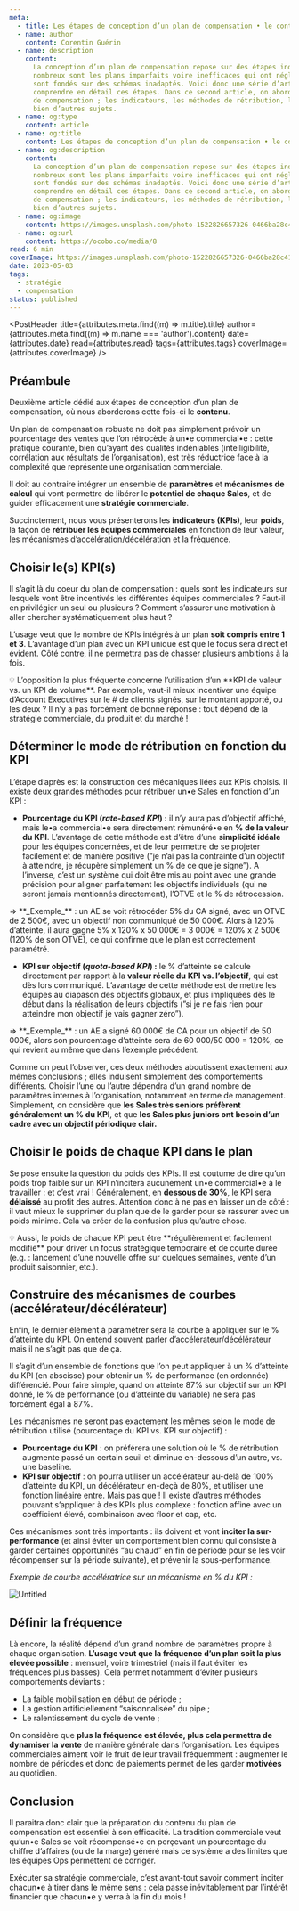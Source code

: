 ```yaml
---
meta:
  - title: Les étapes de conception d’un plan de compensation • le contenu
  - name: author
    content: Corentin Guérin
  - name: description
    content:
      La conception d’un plan de compensation repose sur des étapes indispensables. En effet,
      nombreux sont les plans imparfaits voire inefficaces qui ont négligé certaines règles, ou qui
      sont fondés sur des schémas inadaptés. Voici donc une série d’articles qui vous permettra de
      comprendre en détail ces étapes. Dans ce second article, on aborde le sujet du contenu du plan
      de compensation ; les indicateurs, les méthodes de rétribution, les mécanismes de courbes, et
      bien d’autres sujets.
  - name: og:type
    content: article
  - name: og:title
    content: Les étapes de conception d’un plan de compensation • le contenu
  - name: og:description
    content:
      La conception d’un plan de compensation repose sur des étapes indispensables. En effet,
      nombreux sont les plans imparfaits voire inefficaces qui ont négligé certaines règles, ou qui
      sont fondés sur des schémas inadaptés. Voici donc une série d’articles qui vous permettra de
      comprendre en détail ces étapes. Dans ce second article, on aborde le sujet du contenu du plan
      de compensation ; les indicateurs, les méthodes de rétribution, les mécanismes de courbes, et
      bien d’autres sujets.
  - name: og:image
    content: https://images.unsplash.com/photo-1522826657326-0466ba28c41f?ixlib=rb-4.0.3&q=85&fm=jpg&crop=entropy&cs=srgb&w=1200
  - name: og:url
    content: https://ocobo.co/media/8
read: 6 min
coverImage: https://images.unsplash.com/photo-1522826657326-0466ba28c41f?ixlib=rb-4.0.3&q=85&fm=jpg&crop=entropy&cs=srgb&w=1200
date: 2023-05-03
tags:
  - stratégie
  - compensation
status: published
---
```



<PostHeader
  title={attributes.meta.find((m) => m.title).title}
  author={attributes.meta.find((m) => m.name === 'author').content}
  date={attributes.date}
  read={attributes.read}
  tags={attributes.tags}
  coverImage={attributes.coverImage}
/>

## Préambule

Deuxième article dédié aux étapes de conception d’un plan de compensation, où nous aborderons cette
fois-ci le **contenu**.

Un plan de compensation robuste ne doit pas simplement prévoir un pourcentage des ventes que l’on
rétrocède à un•e commercial•e : cette pratique courante, bien qu’ayant des qualités indéniables
(intelligibilité, corrélation aux résultats de l’organisation), est très réductrice face à la
complexité que représente une organisation commerciale.

Il doit au contraire intégrer un ensemble de **paramètres** et **mécanismes de calcul** qui vont
permettre de libérer le **potentiel de chaque Sales**, et de guider efficacement une **stratégie
commerciale**.

Succinctement, nous vous présenterons les **indicateurs (KPIs)**, leur **poids**, la façon de
**rétribuer les équipes commerciales** en fonction de leur valeur, les mécanismes
d’accélération/décélération et la fréquence.

## Choisir le(s) KPI(s)

Il s’agit là du coeur du plan de compensation : quels sont les indicateurs sur lesquels vont être
incentivés les différentes équipes commerciales ? Faut-il en privilégier un seul ou plusieurs ?
Comment s’assurer une motivation à aller chercher systématiquement plus haut ?

L’usage veut que le nombre de KPIs intégrés à un plan **soit compris entre 1 et 3**. L’avantage d’un
plan avec un KPI unique est que le focus sera direct et évident. Côté contre, il ne permettra pas de
chasser plusieurs ambitions à la fois.

<Callout variant="fuchsia">
  💡 L’opposition la plus fréquente concerne l’utilisation d’un **KPI de valeur vs. un KPI de
  volume**. Par exemple, vaut-il mieux incentiver une équipe d’Account Executives sur le # de
  clients signés, sur le montant apporté, ou les deux ? Il n’y a pas forcément de bonne réponse :
  tout dépend de la stratégie commerciale, du produit et du marché !
</Callout>

## Déterminer le mode de rétribution en fonction du KPI

L’étape d’après est la construction des mécaniques liées aux KPIs choisis. Il existe deux grandes
méthodes pour rétribuer un•e Sales en fonction d’un KPI :

- **Pourcentage du KPI (_rate-based KPI_) :** il n’y aura pas d’objectif affiché, mais le•a
  commercial•e sera directement rémunéré•e en **% de la valeur du KPI**. L’avantage de cette méthode
  est d’être d’une **simplicité idéale** pour les équipes concernées, et de leur permettre de se
  projeter facilement et de manière positive (”je n’ai pas la contrainte d’un objectif à atteindre,
  je récupère simplement un % de ce que je signe”). A l’inverse, c’est un système qui doit être mis
  au point avec une grande précision pour aligner parfaitement les objectifs individuels (qui ne
  seront jamais mentionnés directement), l’OTVE et le % de rétrocession.

<div className="relief">
  ⇒ **_Exemple_** : un AE se voit rétrocéder 5% du CA signé, avec un OTVE de 2 500€, avec un
  objectif non communiqué de 50 000€. Alors à 120% d’atteinte, il aura gagné 5% x 120% x 50 000€ = 3
  000€ = 120% x 2 500€ (120% de son OTVE), ce qui confirme que le plan est correctement paramétré.
</div>

- **KPI sur objectif (_quota-based KPI_) :** le % d’atteinte se calcule directement par rapport à la
  **valeur réelle du KPI vs. l’objectif**, qui est dès lors communiqué. L’avantage de cette méthode
  est de mettre les équipes au diapason des objectifs globaux, et plus impliquées dès le début dans
  la réalisation de leurs objectifs (”si je ne fais rien pour atteindre mon objectif je vais gagner
  zéro”).

<div className="relief">
  ⇒ **_Exemple_** : un AE a signé 60 000€ de CA pour un objectif de 50 000€, alors son pourcentage
  d’atteinte sera de 60 000/50 000 = 120%, ce qui revient au même que dans l’exemple précédent.
</div>

Comme on peut l’observer, ces deux méthodes aboutissent exactement aux mêmes conclusions ; elles
induisent simplement des comportements différents. Choisir l’une ou l’autre dépendra d’un grand
nombre de paramètres internes à l’organisation, notamment en terme de management. Simplement, on
considère que l**es Sales très seniors préfèrent généralement un % du KPI**, et que **les Sales plus
juniors ont besoin d’un cadre avec un objectif périodique clair.**

## Choisir le poids de chaque KPI dans le plan

Se pose ensuite la question du poids des KPIs. Il est coutume de dire qu’un poids trop faible sur un
KPI n’incitera aucunement un•e commercial•e à le travailler : et c’est vrai ! Généralement, en
**dessous de 30%**, le KPI sera **délaissé** au profit des autres. Attention donc à ne pas en
laisser un de côté : il vaut mieux le supprimer du plan que de le garder pour se rassurer avec un
poids minime. Cela va créer de la confusion plus qu’autre chose.

<Callout variant="fuchsia">
  💡 Aussi, le poids de chaque KPI peut être **régulièrement et facilement modifié** pour driver un
  focus stratégique temporaire et de courte durée (e.g. : lancement d’une nouvelle offre sur
  quelques semaines, vente d’un produit saisonnier, etc.).
</Callout>

## Construire des mécanismes de courbes (accélérateur/décélérateur)

Enfin, le dernier élément à paramétrer sera la courbe à appliquer sur le % d’atteinte du KPI. On
entend souvent parler d’accélérateur/décélérateur mais il ne s’agit pas que de ça.

Il s’agit d’un ensemble de fonctions que l’on peut appliquer à un % d’atteinte du KPI (en abscisse)
pour obtenir un % de performance (en ordonnée) différencié. Pour faire simple, quand on atteinte 87%
sur objectif sur un KPI donné, le % de performance (ou d’atteinte du variable) ne sera pas forcément
égal à 87%.

Les mécanismes ne seront pas exactement les mêmes selon le mode de rétribution utilisé (pourcentage
du KPI vs. KPI sur objectif) :

- **Pourcentage du KPI** : on préférera une solution où le % de rétribution augmente passé un
  certain seuil et diminue en-dessous d’un autre, vs. une baseline.
- **KPI sur objectif** : on pourra utiliser un accélérateur au-delà de 100% d’atteinte du KPI, un
  décélérateur en-deçà de 80%, et utiliser une fonction linéaire entre. Mais pas que ! Il existe
  d’autres méthodes pouvant s’appliquer à des KPIs plus complexe : fonction affine avec un
  coefficient élevé, combinaison avec floor et cap, etc.

Ces mécanismes sont très importants : ils doivent et vont **inciter la sur-performance** (et ainsi
éviter un comportement bien connu qui consiste à garder certaines opportunités “au chaud” en fin de
période pour se les voir récompenser sur la période suivante), et prévenir la sous-performance.

_Exemple de courbe accélératrice sur un mécanisme en % du KPI :_

![Untitled](/posts/8/1.png)

## Définir la fréquence

Là encore, la réalité dépend d’un grand nombre de paramètres propre à chaque organisation. **L’usage
veut que la fréquence d’un plan soit la plus élevée possible** : mensuel, voire trimestriel (mais il
faut éviter les fréquences plus basses). Cela permet notamment d’éviter plusieurs comportements
déviants :

- La faible mobilisation en début de période ;
- La gestion artificiellement “saisonnalisée” du pipe ;
- Le ralentissement du cycle de vente ;

On considère que **plus la fréquence est élevée, plus cela permettra de dynamiser la vente** de
manière générale dans l’organisation. Les équipes commerciales aiment voir le fruit de leur travail
fréquemment : augmenter le nombre de périodes et donc de paiements permet de les garder **motivées**
au quotidien.

## Conclusion

Il paraitra donc clair que la préparation du contenu du plan de compensation est essentiel à son
efficacité. La tradition commerciale veut qu’un•e Sales se voit récompensé•e en perçevant un
pourcentage du chiffre d’affaires (ou de la marge) généré mais ce système a des limites que les
équipes Ops permettent de corriger.

Exécuter sa stratégie commerciale, c’est avant-tout savoir comment inciter chacun•e à tirer dans le
même sens : cela passe inévitablement par l’intérêt financier que chacun•e y verra à la fin du mois
!
